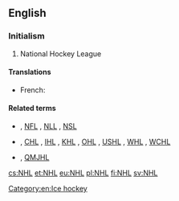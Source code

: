 ==English==
{{wikipedia|National Hockey League|NHL}}

===Initialism===
{{rfc-header|Initialism}}
{{en-initialism}}

# {{label|en|sports}} National Hockey League

====Translations====
{{trans-top|National Hockey League}}
* French: {{t|fr|LNH|f}}
{{trans-mid}}
{{trans-bottom}}

====Related terms====
* {{l|en|NBL}} , [[NFL]] , [[NLL]] , [[NSL]]
* {{l|en|AHL}} , [[CHL]] , [[IHL]] , [[KHL]] , [[OHL]] , [[USHL]] , [[WHL]] , [[WCHL]]
* {{l|en|CJAHL}} , [[QMJHL]]

[[Category:en:Ice hockey]]

[[cs:NHL]]
[[et:NHL]]
[[eu:NHL]]
[[pl:NHL]]
[[fi:NHL]]
[[sv:NHL]]